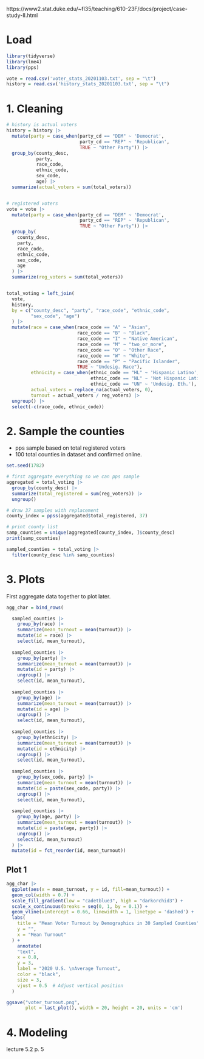 https://www2.stat.duke.edu/\~fl35/teaching/610-23F/docs/project/case-study-II.html

# Load

```r
library(tidyverse)
library(lme4)
library(pps)

vote = read.csv('voter_stats_20201103.txt', sep = "\t")
history = read.csv('history_stats_20201103.txt', sep = "\t")
```

# 1. Cleaning

```r

# history is actual voters
history = history |>
  mutate(party = case_when(party_cd == "DEM" ~ 'Democrat',
                           party_cd == "REP" ~ 'Republican',
                           TRUE ~ "Other Party")) |> 
  group_by(county_desc,
           party,
           race_code,
           ethnic_code,
           sex_code,
           age) |> 
  summarize(actual_voters = sum(total_voters))


# registered voters
vote = vote |> 
  mutate(party = case_when(party_cd == "DEM" ~ 'Democrat',
                           party_cd == "REP" ~ 'Republican',
                           TRUE ~ "Other Party")) |> 
  group_by(
    county_desc,
    party,
    race_code,
    ethnic_code,
    sex_code,
    age
  ) |> 
  summarize(reg_voters = sum(total_voters))


total_voting = left_join(
  vote,
  history,
  by = c("county_desc", "party", "race_code", "ethnic_code", 
         "sex_code", "age")
  ) |> 
  mutate(race = case_when(race_code == "A" ~ "Asian",
                          race_code == "B" ~ "Black",
                          race_code == "I" ~ "Native American",
                          race_code == "M" ~ "two_or_more",
                          race_code == "O" ~ "Other Race",
                          race_code == "W" ~ "White",
                          race_code == "P" ~ "Pacific Islander",
                          TRUE ~ "Undesig. Race"),
         ethnicity = case_when(ethnic_code == "HL" ~ 'Hispanic Latino',
                               ethnic_code == "NL" ~ 'Not Hispanic Latino',
                               ethnic_code == "UN" ~ 'Undesig. Eth.'),
         actual_voters = replace_na(actual_voters, 0),
         turnout = actual_voters / reg_voters) |> 
  ungroup() |> 
  select(-c(race_code, ethnic_code))
```

# 2. Sample the counties

-   pps sample based on total registered voters
-   100 total counties in dataset and confirmed online.

```r
set.seed(1782)

# first aggregate everything so we can pps sample 
aggregated = total_voting |> 
  group_by(county_desc) |> 
  summarize(total_registered = sum(reg_voters)) |> 
  ungroup()

# draw 37 samples with replacement
county_index = ppss(aggregated$total_registered, 37)

# print county list 
samp_counties = unique(aggregated[county_index, ]$county_desc)
print(samp_counties)

sampled_counties = total_voting |> 
  filter(county_desc %in% samp_counties)
```

# 3. Plots

First aggregate data together to plot later.

```r
agg_char = bind_rows(

  sampled_counties |> 
    group_by(race) |> 
    summarize(mean_turnout = mean(turnout)) |>
    mutate(id = race) |> 
    select(id, mean_turnout),
  
  sampled_counties |> 
    group_by(party) |> 
    summarize(mean_turnout = mean(turnout)) |> 
    mutate(id = party) |> 
    ungroup() |> 
    select(id, mean_turnout),
  
  sampled_counties |> 
    group_by(age) |> 
    summarize(mean_turnout = mean(turnout)) |> 
    mutate(id = age) |> 
    ungroup() |> 
    select(id, mean_turnout),
  
  sampled_counties |> 
    group_by(ethnicity) |> 
    summarize(mean_turnout = mean(turnout)) |> 
    mutate(id = ethnicity) |> 
    ungroup() |> 
    select(id, mean_turnout),
  
  sampled_counties |> 
    group_by(sex_code, party) |> 
    summarize(mean_turnout = mean(turnout)) |> 
    mutate(id = paste(sex_code, party)) |> 
    ungroup() |> 
    select(id, mean_turnout),
  
  sampled_counties |> 
    group_by(age, party) |> 
    summarize(mean_turnout = mean(turnout)) |> 
    mutate(id = paste(age, party)) |> 
    ungroup() |> 
    select(id, mean_turnout)
  ) |> 
  mutate(id = fct_reorder(id, mean_turnout))
```

## Plot 1

```r
agg_char |> 
  ggplot(aes(x = mean_turnout, y = id, fill=mean_turnout)) + 
  geom_col(width = 0.7) + 
  scale_fill_gradient(low = "cadetblue3", high = "darkorchid3") + 
  scale_x_continuous(breaks = seq(0, 1, by = 0.1)) + 
  geom_vline(xintercept = 0.66, linewidth = 1, linetype = 'dashed') + 
  labs(
    title = "Mean Voter Turnout by Demographics in 30 Sampled Counties",
    y = "",
    x = "Mean Turnout"
  ) + 
    annotate(
    "text",
    x = 0.8,
    y = 3,
    label = "2020 U.S. \nAverage Turnout",
    color = "black",
    size = 3,
    vjust = 0.5  # Adjust vertical position
  )

ggsave("voter_turnout.png", 
       plot = last_plot(), width = 20, height = 20, units = 'cm')
```

# 4. Modeling

lecture 5.2 p. 5
